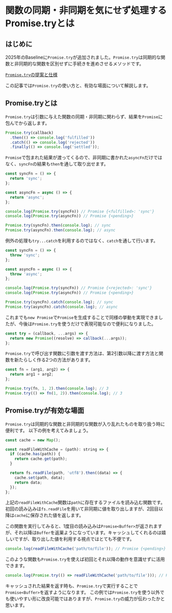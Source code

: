 
# 関数の同期・非同期を気にせず処理するPromise.tryとは

<BaselineStatus featureId="promise-try"></BaselineStatus>

## はじめに

2025年のBaselineに`Promise.try`が追加されました。`Promise.try`は同期的な関数と非同期的な関数を区別せずに手続きを進めさせるメソッドです。

[`Promise.try`の提案と仕様](https://github.com/tc39/proposal-promise-try)

この記事では`Promise.try`の使い方と、有効な場面について解説します。

## Promise.tryとは
`Promise.try`は引数に与えた関数の同期・非同期に関わらず、結果を`Promise`に包んでから返します。
```js
Promise.try(callback)
  .then(() => console.log('fulfilled'))
  .catch(() => console.log('rejected'))
  .finally(() => console.log('settled'));
```

`Promise`で包まれた結果が渡ってくるので、非同期に書かれた`asyncFn`だけではなく、`syncFn`の結果も`then`を通して取り出せます。
```js
const syncFn = () => {
  return 'sync';
};

const asyncFn = async () => {
  return 'async';
};

console.log(Promise.try(syncFn)) // Promise {<fulfilled>: 'sync'}
console.log(Promise.try(asyncFn)) // Promise {<pending>}

Promise.try(syncFn).then(console.log); // sync
Promise.try(asyncFn).then(console.log); // async
```

例外の処理も`try...catch`を利用するのではなく、`catch`を通して行います。

```js
const syncFn = () => {
  throw 'sync';
};

const asyncFn = async () => {
  throw 'async';
};

console.log(Promise.try(syncFn)) // Promise {<rejected>: 'sync'}
console.log(Promise.try(asyncFn)) // Promise {<pending>}

Promise.try(syncFn).catch(console.log); // sync
Promise.try(asyncFn).catch(console.log); // async
```

これまでも`new Promise`で`Promise`を生成することで同様の挙動を実現できましたが、今後は`Promise.try`を使うだけで表現可能なので便利になりました。
```js
const try = (callback, ...args) => {
  return new Promise((resolve) => callback(...args));
};
```

`Promise.try`で呼び出す関数に引数を渡す方法は、第2引数以降に渡す方法と関数を新たらしく作る2つの方法があります。

```js
const fn = (arg1, arg2) => {
  return arg1 + arg2;
};

Promise.try(fn, 1, 2).then(console.log); // 3
Promise.try(() => fn(1, 2)).then(console.log); // 3
```

## Promise.tryが有効な場面
`Promise.try`は同期的な関数と非同期的な関数が入り乱れたものを取り扱う時に便利です。
以下の例を考えてみましょう。

```js
const cache = new Map();

const readFileWithCache = (path): string => {
  if (cache.has(path)) {
    return cache.get(path);
  }

  return fs.readFile(path, 'utf8').then((data) => {
    cache.set(path, data);
    return data;
  });
};
```
上記の`readFileWithCache`関数は`path`に存在するファイルを読み込む関数です。
初回の読み込みは`fs.readFile`を用いて非同期に値を取り出しますが、2回目以降は`cache`に保存された値を返します。

この関数を実行してみると、1度目の読み込みは`Promise<Buffer>`が返されますが、それ以降は`Buffer`を返巣ようになっています。キャッシュしてくれるのは嬉しいですが、取り出した値を利用する視点ではとても不便です。
```js
console.log(readFileWithCache('path/to/file')); // Promise {<pending>} or Buffer
```

このような関数も`Promise.try`を使えば初回とそれ以降の動作を意識せずに活用できます。
```js
console.log(Promise.try(() => readFileWithCache('path/to/file'))); // Promise {<pending>}
```

キャッシュされた結果を返す時も、`Promise.try`で実行することで`Promise<Buffer>`を返すようになります。
この例では`Promise.try`を使う以外でも使いやすい形に改良可能ではありますが、`Promise.try`の威力が伝わったかと思います。

